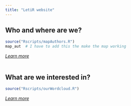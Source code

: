 ```yaml
---
title: "LetiR website"
---
```



## Who and where are we?

```r
source("Rscripts/mapAuthors.R")
map_aut  # I have to add this the make the map working
```

[*Learn more*](./about.html)
<br/><br/>

## What are we interested in?


```r
source("Rscripts/ourWordcloud.R")
```
[*Learn more*](./about.html)
